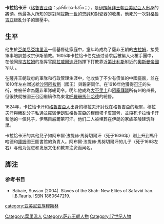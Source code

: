'''卡拉恰卡汗'''（[[格鲁吉亚语|格鲁吉亚语]]：ყარჩიხა-ხანი；{{bd|？||1625年}}），是[[伊朗|伊朗]][[薩非王朝|薩非王朝]][[亞美尼亞人|亞美尼亞人]]出身的將領。他最為人所知的是對[[阿拔斯一世|阿拔斯一世]]的忠誠和對瓷器的收集，他死於一次對[[格魯吉亞|格魯吉亞]]叛亂分子的鎮壓中。 

==生平==
他生於[[亞美尼亞|亞美尼亞]][[埃里溫|埃里溫]]一個基督徒家庭中，童年時成為了薩非王朝的[[古拉姆|古拉姆]]，接受軍事培訓並改宗伊斯蘭教。1605年卡拉恰卡伯克通过请求后被編入火槍手團中，在他同是[[古拉姆|古拉姆]]的指挥官[[阿拉威爾迪汗|阿拉威爾迪汗]]指揮下打敗靠近[[第比利斯|第比利斯]]附近的[[奧斯曼帝國|奧斯曼帝國]]军队{{sfn|Babaie|2004|p=121}} 。

在薩非王朝政府的軍隊和行政管理生涯中，他收集了不少有價值的中國瓷器，並在1610年左右贈送給[[沙阿|沙阿]][[阿拔斯一世_(波斯)|阿拔斯]]（國王）與親密同伴。在1616年他獲得[[可汗|可汗]]的头衔，並被任命為薩非軍隊總司令{{sfn|Babaie|2004|p=125}}。明年他成為[[大不里士|大不里士]]和[[阿塞拜疆|阿塞拜疆]]所有州的州長，但很快就被國王召回繼續作為東北[[呼羅珊|呼羅珊]][[馬什哈德|馬什哈德]]的總督。 

1624年，卡拉恰卡汗和[[格魯吉亞人|格魯吉亞人]]出身的穆拉夫汗討伐在格魯吉亞的叛軍{{sfn|Babaie|2004|p=127}}，穆拉夫汗與叛亂分子私通並摧毀伊朗駐格魯吉亞的穆爾塔卡皮軍營，並殺死卡拉恰卡汗{{sfn|Rayfield|2012|p=194}}和他的一個兒子，伊瑪目威爾第可汗{{sfn|Babaie|2004|p=127}}。他们二人被埋葬在伊朗的家族圣陵建筑群里{{sfn|Babaie|2004|p=127}}。

卡拉恰卡汗的其他兒子如阿布爾·法提赫·馬努切爾汗（死于1636年）則上升到馬什哈德和[[庫姆|庫姆]]國王圖書館的負責人。阿布爾·法提赫·馬努切爾汗的儿子（死于1668左右）与他为促进和发展文化和教育注资而闻名{{sfn|Matthee|2011|p=28}}{{sfn|Babaie|2004|p=127}}{{sfn|Babaie|2004|p=130}}。

==脚注==
{{reflist}}

===参考书目===

*Babaie, Sussan (2004). Slaves of the Shah: New Elites of Safavid Iran. I.B.Tauris. ISBN 1860647219.

[[category:亚美尼亚族穆斯林|category:亚美尼亚族穆斯林]]
[[Category:葉里溫人|Category:葉里溫人]]
[[Category:萨非王朝人物|Category:萨非王朝人物]]
[[Category:17世纪人物|Category:17世纪人物]]